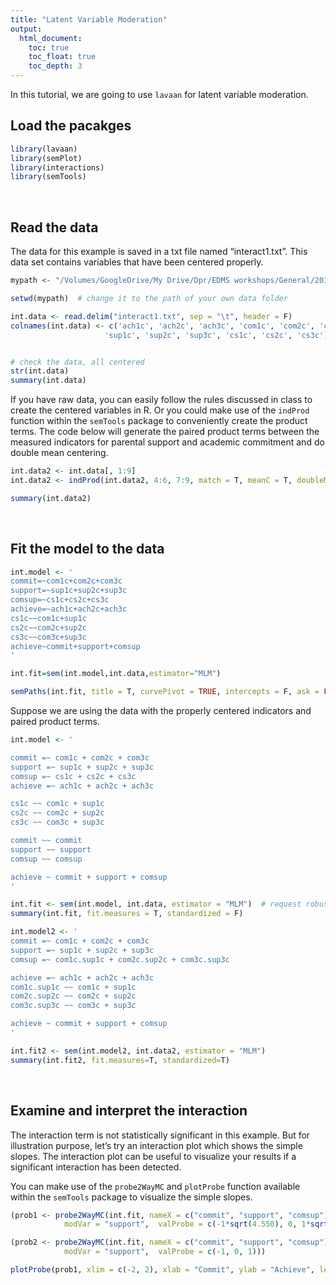 ```yaml
---
title: "Latent Variable Moderation"
output:
  html_document:
    toc: true
    toc_float: true
    toc_depth: 3
---
```


In this tutorial, we are going to use `lavaan` for latent variable moderation. 


## Load the pacakges

```r
library(lavaan)
library(semPlot)
library(interactions)
library(semTools)
```

<br>


## Read the data

The data for this example is saved in a txt file named "interact1.txt". This data set contains variables that have been centered properly. 

```r

mypath <- "/Volumes/GoogleDrive/My Drive/Dpr/EDMS workshops/General/2019-2020/SEM/Course materials/Hancock_SEM_Second_Course_2020_Mplus/4. Interactions and Nonlinear/4.Examples"

```

```r
setwd(mypath)  # change it to the path of your own data folder

int.data <- read.delim("interact1.txt", sep = "\t", header = F)
colnames(int.data) <- c('ach1c', 'ach2c', 'ach3c', 'com1c', 'com2c', 'com3c', 
                     'sup1c', 'sup2c', 'sup3c', 'cs1c', 'cs2c', 'cs3c')


# check the data, all centered
str(int.data)
summary(int.data)

```


If you have raw data, you can easily follow the rules discussed in class to create the centered variables in R. Or you could make use of the `indProd` function within the `semTools` package to conveniently create the product terms. The code below will generate the paired product terms between the measured indicators for parental support and academic commitment and do double mean centering. 

```r

int.data2 <- int.data[, 1:9]
int.data2 <- indProd(int.data2, 4:6, 7:9, match = T, meanC = T, doubleMC = T)

summary(int.data2)

```




<br>


## Fit the model to the data

```r
int.model <- '
commit=~com1c+com2c+com3c
support=~sup1c+sup2c+sup3c
comsup=~cs1c+cs2c+cs3c
achieve=~ach1c+ach2c+ach3c
cs1c~~com1c+sup1c 
cs2c~~com2c+sup2c
cs3c~~com3c+sup3c
achieve~commit+support+comsup
'

int.fit=sem(int.model,int.data,estimator="MLM") 

semPaths(int.fit, title = T, curvePivot = TRUE, intercepts = F, ask = FALSE, edge.label.cex = 1, sizeMan = 5, title.cex = 2, sizeLat = 10, whatLabels = "omit")

```

Suppose we are using the data with the properly centered indicators and paired product terms. 

```r

int.model <- '

commit =~ com1c + com2c + com3c
support =~ sup1c + sup2c + sup3c
comsup =~ cs1c + cs2c + cs3c
achieve =~ ach1c + ach2c + ach3c

cs1c ~~ com1c + sup1c 
cs2c ~~ com2c + sup2c
cs3c ~~ com3c + sup3c

commit ~~ commit
support ~~ support
comsup ~~ comsup

achieve ~ commit + support + comsup
'

int.fit <- sem(int.model, int.data, estimator = "MLM")  # request robust standard errors
summary(int.fit, fit.measures = T, standardized = F)


```

```r
int.model2 <- '
commit =~ com1c + com2c + com3c
support =~ sup1c + sup2c + sup3c
comsup =~ com1c.sup1c + com2c.sup2c + com3c.sup3c

achieve =~ ach1c + ach2c + ach3c
com1c.sup1c ~~ com1c + sup1c 
com2c.sup2c ~~ com2c + sup2c
com3c.sup3c ~~ com3c + sup3c

achieve ~ commit + support + comsup
'

int.fit2 <- sem(int.model2, int.data2, estimator = "MLM") 
summary(int.fit2, fit.measures=T, standardized=T)

```

<br>

## Examine and interpret the interaction


The interaction term is not statistically significant in this example. But for illustration purpose, let's try an interaction plot which shows the simple slopes. The interaction plot can be useful to visualize your results if a significant interaction has been detected. 


You can make use of the `probe2WayMC` and `plotProbe` function available within the `semTools` package to visualize the simple slopes.

```r

(prob1 <- probe2WayMC(int.fit, nameX = c("commit", "support", "comsup"), nameY = "achieve",
            modVar = "support",  valProbe = c(-1*sqrt(4.550), 0, 1*sqrt(4.550))))

(prob2 <- probe2WayMC(int.fit, nameX = c("commit", "support", "comsup"), nameY = "achieve",
            modVar = "support",  valProbe = c(-1, 0, 1)))

```

```r
plotProbe(prob1, xlim = c(-2, 2), xlab = "Commit", ylab = "Achieve", legendArgs = list(legend = c("-1 SD", "Mean", "+1 SD")))

```


<div class="tocify-extend-page" data-unique="tocify-extend-page" style="height: 0;"></div>
